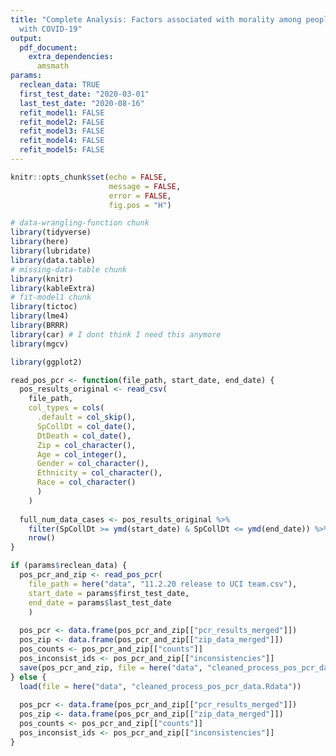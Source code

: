 ```yaml
---
title: "Complete Analysis: Factors associated with morality among people diagnosed
  with COVID-19"
output: 
  pdf_document:
    extra_dependencies:
      amsmath 
params:
  reclean_data: TRUE
  first_test_date: "2020-03-01"
  last_test_date: "2020-08-16"
  refit_model1: FALSE
  refit_model2: FALSE
  refit_model3: FALSE
  refit_model4: FALSE
  refit_model5: FALSE
---
```


```r
knitr::opts_chunk$set(echo = FALSE, 
                      message = FALSE, 
                      error = FALSE,
                      fig.pos = "H")
```


```r
# data-wrangling-function chunk
library(tidyverse)
library(here)
library(lubridate)
library(data.table)
# missing-data-table chunk
library(knitr)
library(kableExtra)
# fit-model1 chunk
library(tictoc)
library(lme4)
library(BRRR)
library(car) # I dont think I need this anymore
library(mgcv)

library(ggplot2)
```


```r
read_pos_pcr <- function(file_path, start_date, end_date) {
  pos_results_original <- read_csv(
    file_path,
    col_types = cols(
      .default = col_skip(),
      SpCollDt = col_date(),
      DtDeath = col_date(),
      Zip = col_character(),
      Age = col_integer(),
      Gender = col_character(),
      Ethnicity = col_character(),
      Race = col_character()
      )
    ) 
  
  full_num_data_cases <- pos_results_original %>% 
    filter(SpCollDt >= ymd(start_date) & SpCollDt <= ymd(end_date)) %>% 
    nrow()
}

```


```r
if (params$reclean_data) {
  pos_pcr_and_zip <- read_pos_pcr(
    file_path = here("data", "11.2.20 release to UCI team.csv"),
    start_date = params$first_test_date,
    end_date = params$last_test_date
    )
  
  pos_pcr <- data.frame(pos_pcr_and_zip[["pcr_results_merged"]])
  pos_zip <- data.frame(pos_pcr_and_zip[["zip_data_merged"]])
  pos_counts <- pos_pcr_and_zip[["counts"]]
  pos_inconsist_ids <- pos_pcr_and_zip[["inconsistencies"]]
  save(pos_pcr_and_zip, file = here("data", "cleaned_process_pos_pcr_data.Rdata"))
} else {
  load(file = here("data", "cleaned_process_pos_pcr_data.Rdata"))
  
  pos_pcr <- data.frame(pos_pcr_and_zip[["pcr_results_merged"]])
  pos_zip <- data.frame(pos_pcr_and_zip[["zip_data_merged"]])
  pos_counts <- pos_pcr_and_zip[["counts"]]
  pos_inconsist_ids <- pos_pcr_and_zip[["inconsistencies"]]
}
```

